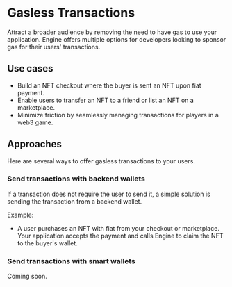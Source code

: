 # Gasless Transactions

Attract a broader audience by removing the need to have gas to use your application. Engine offers multiple options for developers looking to sponsor gas for their users' transactions.

## Use cases

- Build an NFT checkout where the buyer is sent an NFT upon fiat payment.
- Enable users to transfer an NFT to a friend or list an NFT on a marketplace.
- Minimize friction by seamlessly managing transactions for players in a web3 game.

## Approaches

Here are several ways to offer gasless transactions to your users.

### Send transactions with backend wallets

If a transaction does not require the user to send it, a simple solution is sending the transaction from a backend wallet.

Example:

- A user purchases an NFT with fiat from your checkout or marketplace. Your application accepts the payment and calls Engine to claim the NFT to the buyer's wallet.

### Send transactions with smart wallets

Coming soon.
